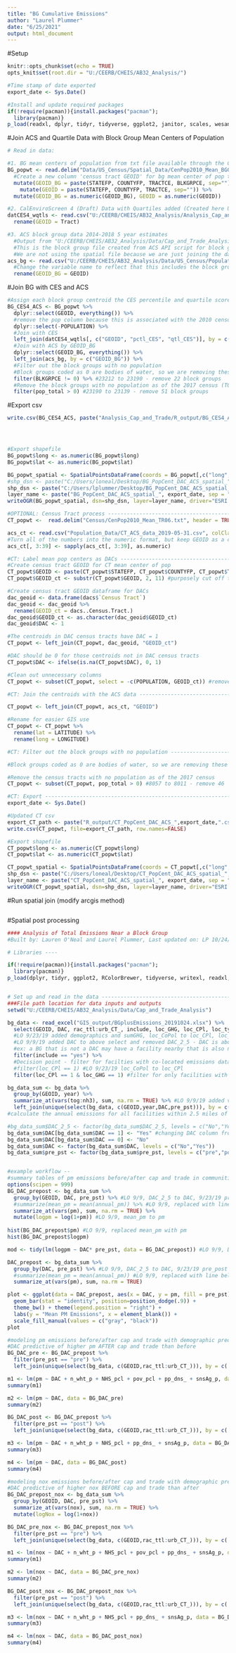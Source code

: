 ```yaml
---
title: "BG Cumulative Emissions"
author: "Laurel Plummer"
date: "6/25/2021"
output: html_document
---
```

#Setup
```r
knitr::opts_chunk$set(echo = TRUE)
opts_knit$set(root.dir = "U:/CEERB/CHEIS/AB32_Analysis/")

#Time stamp of date exported
export_date <- Sys.Date()

#Install and update required packages 
if(!require(pacman)){install.packages("pacman");
  library(pacman)}
p_load(readxl, dplyr, tidyr, tidyverse, ggplot2, janitor, scales, wesanderson, sf, rgdal, naniar)

```


#Join ACS and Quartile Data with Block Group Mean Centers of Population
```r
# Read in data:

#1. BG mean centers of population from txt file available through the Census online https://www.census.gov/geographies/reference-files/2010/geo/2010-centers-population.html
BG_popwt <- read.delim("Data/US_Census/Spatial_Data/CenPop2010_Mean_BG06.txt", header = TRUE, sep = ",", dec = ".", colClasses = "character") %>%
  #Create a new column 'census tract GEOID' for bg mean center of pop that is based on the three variables in the BG_popwt file. This will be used for joining later
  mutate(GEOID_BG = paste(STATEFP, COUNTYFP, TRACTCE, BLKGRPCE, sep="")) %>%
    mutate(GEOID = paste(STATEFP, COUNTYFP, TRACTCE, sep="")) %>%
  mutate(GEOID_BG = as.numeric(GEOID_BG), GEOID = as.numeric(GEOID))

#2. CalEnviroScreen 4 (Draft) Data with Quartiles added (Created here U:\CEERB\CHEIS\AB32_Analysis\Analysis_Cap_and_Trade\Method\OddsRatio --2_Odds Ratio Calculations)
datCES4_wqtls <- read.csv("U:/CEERB/CHEIS/AB32_Analysis/Analysis_Cap_and_Trade/R_output/datCES4_wqtls_2021-06-28.csv")%>%
  rename(GEOID = Tract)

#3. ACS block group data 2014-2018 5 year estimates
  #Output from "U:/CEERB/CHEIS/AB32_Analysis/Data/Cap_and_Trade_Analysis/R Scripts/6_Population_ACS.R"
  #This is the block group file created from ACS API script for block group data 14-18
  #We are not using the spatial file because we are just joining the data to the location of the centroids
acs_bg <- read.csv("U:/CEERB/CHEIS/AB32_Analysis/Data/US_Census/Population_Data/BG_ACS_data_14_18_2021-06-28.csv")%>%
  #Change the variable name to reflect that this includes the block group id
  rename(GEOID_BG = GEOID) 
```

#Join BG with CES and ACS
```r
#Assign each block group centroid the CES percentile and quartile scores, then with the block group acs variables
BG_CES4_ACS <- BG_popwt %>%
  dplyr::select(GEOID, everything()) %>%
  #remove the pop column because this is associated with the 2010 census, and we will use the 2018 census info
  dplyr::select(-POPULATION) %>%
  #Join with CES
  left_join(datCES4_wqtls[, c("GEOID", "pctl_CES", "qtl_CES")], by = c("GEOID")) %>%
  #Join with ACS by GEOID_BG
  dplyr::select(GEOID_BG, everything()) %>%
  left_join(acs_bg, by = c("GEOID_BG")) %>%
  #Filter out the block groups with no population 
  #Block groups coded as 0 are bodies of water, so we are removing these
  filter(BLKGRPCE != 0) %>% #23212 to 23190 - remove 22 block groups
  #Remove the block groups with no population as of the 2017 census (TO DO: Update to 2018 census)
  filter(pop_total > 0) #23190 to 23139 - remove 51 block groups
```


#Export csv
```r
write.csv(BG_CES4_ACS, paste("Analysis_Cap_and_Trade/R_output/BG_CES4_ACS_", export_date, ".csv", sep = ""), row.names = FALSE) 




#Export shapefile
BG_popwt$long <- as.numeric(BG_popwt$long)
BG_popwt$lat <- as.numeric(BG_popwt$lat)

BG_popwt_spatial <- SpatialPointsDataFrame(coords = BG_popwt[,c("long", "lat")], data = BG_popwt, proj4string = CRS("+proj=longlat +datum=NAD83"))
#shp_dsn <- paste("C:/Users/loneal/Desktop/BG_PopCent_DAC_ACS_spatial_", export_date, sep = "") #update with different desktop when someone else runs
shp_dsn <- paste("C:/Users/lplummer/Desktop/BG_PopCent_DAC_ACS_spatial_", export_date, sep = "")
layer_name <- paste("BG_PopCent_DAC_ACS_spatial_", export_date, sep = "")
writeOGR(BG_popwt_spatial, dsn=shp_dsn, layer=layer_name, driver="ESRI Shapefile")

#OPTIONAL: Census Tract process ------------------------------------------------------------------------------------------------------------------------------------------------------
CT_popwt <-  read.delim("Census/CenPop2010_Mean_TR06.txt", header = TRUE, sep = ",", dec = ".", colClasses = "character")

acs_ct <- read.csv("Population_Data/CT_ACS_data_2019-05-31.csv", colClasses = "character")
#Turn all of the numbers into the numeric format, but keep GEOID as a character
acs_ct[, 3:39] <- sapply(acs_ct[, 3:39], as.numeric)

#CT: Label mean pop centers as DACs ----------------------------------------------------------------------------------------------------------------------------------------------------
#Create census tract GEOID for CT mean center of pop
CT_popwt$GEOID <- paste(CT_popwt$STATEFP, CT_popwt$COUNTYFP, CT_popwt$TRACTCE, sep="")
CT_popwt$GEOID_ct <- substr(CT_popwt$GEOID, 2, 11) #purposely cut off the leading zero for this GEOID_ct because the CES GEOIDs do not have the leading zero

#Create census tract GEOID dataframe for DACs
dac_geoid <- data.frame(dacs$`Census Tract`)
dac_geoid <- dac_geoid %>% 
  rename(GEOID_ct = dacs..Census.Tract.)
dac_geoid$GEOID_ct <- as.character(dac_geoid$GEOID_ct)
dac_geoid$DAC <- 1

#The centroids in DAC census tracts have DAC = 1
CT_popwt <- left_join(CT_popwt, dac_geoid, "GEOID_ct")

#DAC should be 0 for those centroids not in DAC census tracts
CT_popwt$DAC <- ifelse(is.na(CT_popwt$DAC), 0, 1)

#Clean out unnecessary columns
CT_popwt <- subset(CT_popwt, select = -c(POPULATION, GEOID_ct)) #remove the pop column because this is associated with the 2010 census, and we will use the 2017 census info

#CT: Join the centroids with the ACS data -------------------------------------------------------------------------------------------------------------------------------------------

CT_popwt <- left_join(CT_popwt, acs_ct, "GEOID")

#Rename for easier GIS use
CT_popwt <- CT_popwt %>% 
  rename(lat = LATITUDE) %>%
  rename(long = LONGITUDE)

#CT: Filter out the block groups with no population ------------------------------------------------------------------------------------------------------------------------------

#Block groups coded as 0 are bodies of water, so we are removing these for block groups, but not applicable for CT

#Remove the census tracts with no population as of the 2017 census
CT_popwt <- subset(CT_popwt, pop_total > 0) #8057 to 8011 - remove 46

#CT: Export -------------------------------------------------------------------------------------------------------------------------------------------------------------------------
export_date <- Sys.Date()

#Updated CT csv
export_CT_path <- paste("R_output/CT_PopCent_DAC_ACS_",export_date,".csv", sep = "")
write.csv(CT_popwt, file=export_CT_path, row.names=FALSE)

#Export shapefile
CT_popwt$long <- as.numeric(CT_popwt$long)
CT_popwt$lat <- as.numeric(CT_popwt$lat)

CT_popwt_spatial <- SpatialPointsDataFrame(coords = CT_popwt[,c("long", "lat")], data = CT_popwt, proj4string = CRS("+proj=longlat +datum=NAD83"))
shp_dsn <- paste("C:/Users/loneal/Desktop/CT_PopCent_DAC_ACS_spatial_", export_date, sep = "")
layer_name <- paste("CT_PopCent_DAC_ACS_spatial_", export_date, sep = "")
writeOGR(CT_popwt_spatial, dsn=shp_dsn, layer=layer_name, driver="ESRI Shapefile")
```

#Run spatial join (modify arcgis method)
```r

```

#Spatial post processing 
```r
#### Analysis of Total Emissions Near a Block Group
#Built by: Lauren O'Neal and Laurel Plummer, Last updated on: LP 10/24/19 and LO 9/23/2019

# Libraries ----

if(!require(pacman)){install.packages("pacman");
  library(pacman)}
p_load(dplyr, tidyr, ggplot2, RColorBrewer, tidyverse, writexl, readxl, broom)


# Set up and read in the data --------------------------------------------------------------------------------------------------------------------------------------------
###File path location for data inputs and outputs
setwd("U:/CEERB/CHEIS/AB32_Analysis/Data/Cap_and_Trade_Analysis") 

bg_data <- read_excel("GIS_output/BGplusEmissions_20191024.xlsx") %>%  #10/24 version includes corrected version of toxics
  select(GEOID, DAC, rac_ttl:urb_CT_, include, loc_GHG, loc_CPl, loc_typ, year, pre_pst, sumGHG:nh3) %>% 
  #LO 9/23/19 added demographics and sumGHG, loc_CoPol to loc_CPl, loc_type to loc_typ, pre_post to pre_pst
  #LO 9/9/19 added DAC to above select and removed DAC_2_5 - DAC is about the BG whereas the DAC_2_5 is about the facility
  #ex: a BG that is not a DAC may have a facility nearby that is also near a DAC, so DAC_2_5 could be "Yes" even if the BG in question isn't a DAC - this is confusing/misleading
  filter(include == "yes") %>%
  #Decision point - filter for facilties with co-located emissions data 
  #filter(loc_CPl == 1) #LO 9/23/19 loc_CoPol to loc_CPl
  filter(loc_CPl == 1 & loc_GHG == 1) #filter for only facilities with co-located data 

bg_data_sum <- bg_data %>% 
  group_by(GEOID, year) %>% 
  summarize_at(vars(tog:nh3), sum, na.rm = TRUE) %>% #LO 9/9/19 added vars() around tog:nh3 because "Error in check_dot_cols(.vars, .cols) : object 'tog' not found"
  left_join(unique(select(bg_data, c(GEOID,year,DAC,pre_pst))), by = c('GEOID', 'year')) #LO 9/9 added this line to add back the columns lost in summarize, 9/23/19 pre_post to pre_pst
#calculate the annual emissions for all facilities within 2.5 miles of BG center

#bg_data_sum$DAC_2_5 <- factor(bg_data_sum$DAC_2_5, levels = c("No","Yes")) # LO 9/9 removed, see DAC_2_5 explanation above
bg_data_sum$DAC[bg_data_sum$DAC == 1] <- "Yes" #changing DAC column from 0/1 to yes/no
bg_data_sum$DAC[bg_data_sum$DAC == 0] <- "No"
bg_data_sum$DAC <- factor(bg_data_sum$DAC, levels = c("No","Yes"))
bg_data_sum$pre_pst <- factor(bg_data_sum$pre_pst, levels = c("pre","post")) #LO 9/23/19 pre_post to pre_pst


#example workflow -- 
#summary tables of pm emissions before/after cap and trade in communities from all facilities within 2.5 miles from pop cent of BG
options(scipen = 999)
BG_DAC_prepost <- bg_data_sum %>%
  group_by(GEOID, DAC, pre_pst) %>% #LO 9/9, DAC_2_5 to DAC, 9/23/19 pre_post to pre_pst
  #summarize(mean_pm = mean(annual_pm)) %>% #LO 9/9, replaced with line below
  summarize_at(vars(pm), sum, na.rm = TRUE) %>%
  mutate(logpm = log(1+pm)) #LO 9/9, mean_pm to pm
  
hist(BG_DAC_prepost$pm) #LO 9/9, replaced mean_pm with pm
hist(BG_DAC_prepost$logpm)

mod <- tidy(lm(logpm ~ DAC* pre_pst, data = BG_DAC_prepost)) #LO 9/9, DAC_2_5 to DAC, 9/23/19 pre_post to pre_pst

DAC_prepost <- bg_data_sum %>%
  group_by(DAC, pre_pst) %>% #LO 9/9, DAC_2_5 to DAC, 9/23/19 pre_post to pre_pst
  #summarize(mean_pm = mean(annual_pm)) #LO 9/9, replaced with line below
  summarize_at(vars(pm), sum, na.rm = TRUE)

plot <- ggplot(data = DAC_prepost, aes(x = DAC, y = pm, fill = pre_pst)) + #LO 9/9, DAC_2_5 to DAC, mean_pm to pm, 9/23/19 pre_post to pre_pst
  geom_bar(stat = "identity", position=position_dodge(.9)) +
  theme_bw() + theme(legend.position = "right") +  
  labs(y = "Mean PM Emissions", x = element_blank()) +  
  scale_fill_manual(values = c("gray", "black"))
plot

#modeling pm emissions before/after cap and trade with demographic predictors, LO added 9/23/19
#DAC predictive of higher pm AFTER cap and trade than before
BG_DAC_pre <- BG_DAC_prepost %>%
  filter(pre_pst == "pre") %>%
  left_join(unique(select(bg_data, c(GEOID,rac_ttl:urb_CT_))), by = c('GEOID'))

m1 <- lm(pm ~ DAC + n_wht_p + NHS_pcl + pov_pcl + pp_dns_ + snsAg_p, data = BG_DAC_pre)
summary(m1)

m2 <- lm(pm ~ DAC, data = BG_DAC_pre)
summary(m2)

BG_DAC_post <- BG_DAC_prepost %>%
  filter(pre_pst == "post") %>%
  left_join(unique(select(bg_data, c(GEOID,rac_ttl:urb_CT_))), by = c('GEOID'))

m3 <- lm(pm ~ DAC + n_wht_p + NHS_pcl + pp_dns_ + snsAg_p, data = BG_DAC_post)
summary(m3)

m4 <- lm(pm ~ DAC, data = BG_DAC_post)
summary(m4)

#modeling nox emissions before/after cap and trade with demographic predictors, LO added 9/23/19
#DAC predictive of higher nox BEFORE cap and trade than after
BG_DAC_prepost_nox <- bg_data_sum %>%
  group_by(GEOID, DAC, pre_pst) %>% 
  summarize_at(vars(nox), sum, na.rm = TRUE) %>%
  mutate(logNox = log(1+nox)) 

BG_DAC_pre_nox <- BG_DAC_prepost_nox %>%
  filter(pre_pst == "pre") %>%
  left_join(unique(select(bg_data, c(GEOID,rac_ttl:urb_CT_))), by = c('GEOID'))

m1 <- lm(nox ~ DAC + n_wht_p + NHS_pcl + pov_pcl + pp_dns_ + snsAg_p, data = BG_DAC_pre_nox)
summary(m1)

m2 <- lm(nox ~ DAC, data = BG_DAC_pre_nox)
summary(m2)

BG_DAC_post_nox <- BG_DAC_prepost_nox %>%
  filter(pre_pst == "post") %>%
  left_join(unique(select(bg_data, c(GEOID,rac_ttl:urb_CT_))), by = c('GEOID'))

m3 <- lm(nox ~ DAC + n_wht_p + NHS_pcl + pp_dns_ + snsAg_p, data = BG_DAC_post_nox)
summary(m3)

m4 <- lm(nox ~ DAC, data = BG_DAC_post_nox)
summary(m4)


```


